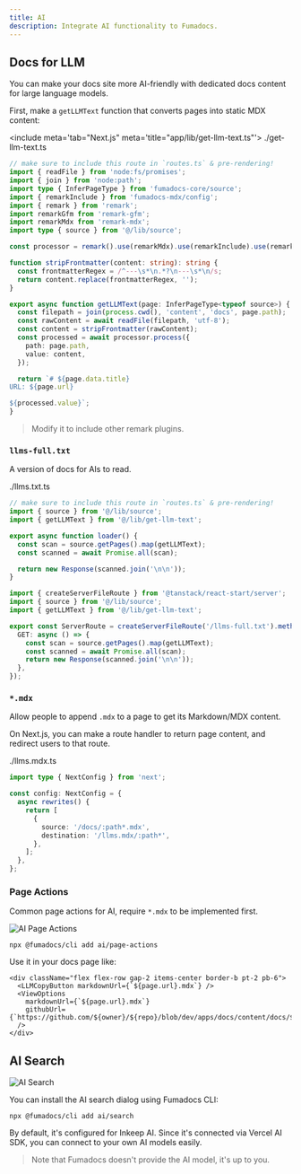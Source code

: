 ```yaml
---
title: AI
description: Integrate AI functionality to Fumadocs.
---
```


## Docs for LLM

You can make your docs site more AI-friendly with dedicated docs content for large language models.

First, make a `getLLMText` function that converts pages into static MDX content:

<include meta='tab="Next.js" meta='title="app/lib/get-llm-text.ts"'>
  ./get-llm-text.ts
</include>

```ts tab="React Router" title="app/lib/get-llm-text.ts"
// make sure to include this route in `routes.ts` & pre-rendering!
import { readFile } from 'node:fs/promises';
import { join } from 'node:path';
import type { InferPageType } from 'fumadocs-core/source';
import { remarkInclude } from 'fumadocs-mdx/config';
import { remark } from 'remark';
import remarkGfm from 'remark-gfm';
import remarkMdx from 'remark-mdx';
import type { source } from '@/lib/source';

const processor = remark().use(remarkMdx).use(remarkInclude).use(remarkGfm);

function stripFrontmatter(content: string): string {
  const frontmatterRegex = /^---\s*\n.*?\n---\s*\n/s;
  return content.replace(frontmatterRegex, '');
}

export async function getLLMText(page: InferPageType<typeof source>) {
  const filepath = join(process.cwd(), 'content', 'docs', page.path);
  const rawContent = await readFile(filepath, 'utf-8');
  const content = stripFrontmatter(rawContent);
  const processed = await processor.process({
    path: page.path,
    value: content,
  });

  return `# ${page.data.title}
URL: ${page.url}

${processed.value}`;
}
```

> Modify it to include other remark plugins.

### `llms-full.txt`

A version of docs for AIs to read.

<include meta='tab="Next.js" title="app/llms-full.txt/route.ts"'>
  ./llms.txt.ts
</include>

```ts tab="React Router" title="app/routes/llms-full.ts"
// make sure to include this route in `routes.ts` & pre-rendering!
import { source } from '@/lib/source';
import { getLLMText } from '@/lib/get-llm-text';

export async function loader() {
  const scan = source.getPages().map(getLLMText);
  const scanned = await Promise.all(scan);

  return new Response(scanned.join('\n\n'));
}
```

```ts tab="Tanstack Start" title="src/routes/llms-full[.]txt.ts"
import { createServerFileRoute } from '@tanstack/react-start/server';
import { source } from '@/lib/source';
import { getLLMText } from '@/lib/get-llm-text';

export const ServerRoute = createServerFileRoute('/llms-full.txt').methods({
  GET: async () => {
    const scan = source.getPages().map(getLLMText);
    const scanned = await Promise.all(scan);
    return new Response(scanned.join('\n\n'));
  },
});
```

### `*.mdx`

Allow people to append `.mdx` to a page to get its Markdown/MDX content.

On Next.js, you can make a route handler to return page content, and redirect users to that route.

<include meta='tab="app/llms.mdx/[[...slug]]/route.ts"'>./llms.mdx.ts</include>

```ts tab="next.config.ts"
import type { NextConfig } from 'next';

const config: NextConfig = {
  async rewrites() {
    return [
      {
        source: '/docs/:path*.mdx',
        destination: '/llms.mdx/:path*',
      },
    ];
  },
};
```

### Page Actions

Common page actions for AI, require `*.mdx` to be implemented first.

![AI Page Actions](/docs/ai-page-actions.png)

```npm
npx @fumadocs/cli add ai/page-actions
```

Use it in your docs page like:

```tsx title="app/docs/[[...slug]]/page.tsx"
<div className="flex flex-row gap-2 items-center border-b pt-2 pb-6">
  <LLMCopyButton markdownUrl={`${page.url}.mdx`} />
  <ViewOptions
    markdownUrl={`${page.url}.mdx`}
    githubUrl={`https://github.com/${owner}/${repo}/blob/dev/apps/docs/content/docs/${page.path}`}
  />
</div>
```

## AI Search

![AI Search](/docs/ai-search.png)

You can install the AI search dialog using Fumadocs CLI:

```package-install
npx @fumadocs/cli add ai/search
```

By default, it's configured for Inkeep AI. Since it's connected via Vercel AI SDK, you can connect to your own AI models easily.

> Note that Fumadocs doesn't provide the AI model, it's up to you.
